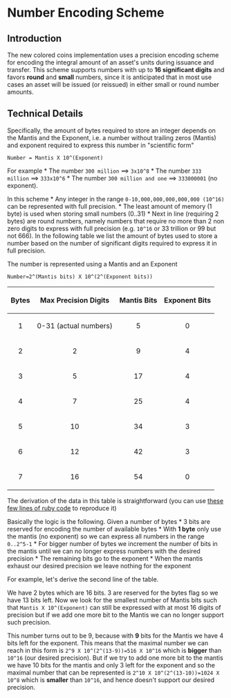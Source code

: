 = Number Encoding Scheme =

== Introduction ==

The new colored coins implementation uses a precision encoding scheme for encoding the integral amount of an asset's units during issuance and transfer. This scheme supports numbers with up to '''16 significant digits''' and favors '''round''' and '''small''' numbers, since it is anticipated that in most use cases an asset will be issued (or reissued) in either small or round number amounts.

== Technical Details ==

Specifically, the amount of bytes required to store an integer depends on the Mantis and the Exponent, i.e. a number without trailing zeros (Mantis) and exponent required to express this number in &quot;scientific form&quot;

<pre>Number = Mantis X 10^(Exponent)</pre>
For example * The number <code>300 million</code> ==&gt; <code>3x10^8</code> * The number <code>333 million</code> ==&gt; <code>333x10^6</code> * The number <code>300 million and one</code> ==&gt; <code>333000001</code> (no exponent).

In this scheme * Any integer in the range <code>0-10,000,000,000,000,000 (10^16)</code> can be represented with full precision. * The least amount of memory (1 byte) is used when storing small numbers (0..31) * Next in line (requiring 2 bytes) are round numbers, namely numbers that require no more than 2 non zero digits to express with full precision (e.g. <code>10^16</code> or 33 trillion or 99 but not 666). In the following table we list the amount of bytes used to store a number based on the number of significant digits required to express it in full precision.

The number is represented using a Mantis and an Exponent

<pre>Number=2^(Mantis bits) X 10^(2^(Exponent bits))</pre>
{|
!align="center"|Bytes
!align="center"|Max Precision Digits
!align="center"|Mantis Bits
!align="center"|Exponent Bits
|-
|align="center"|1
|align="center"|0-31 (actual numbers)
|align="center"|5
|align="center"|0
|-
|align="center"|2
|align="center"|2
|align="center"|9
|align="center"|4
|-
|align="center"|3
|align="center"|5
|align="center"|17
|align="center"|4
|-
|align="center"|4
|align="center"|7
|align="center"|25
|align="center"|4
|-
|align="center"|5
|align="center"|10
|align="center"|34
|align="center"|3
|-
|align="center"|6
|align="center"|12
|align="center"|42
|align="center"|3
|-
|align="center"|7
|align="center"|16
|align="center"|54
|align="center"|0
|}

The derivation of the data in this table is straightforward (you can use [https://gist.github.com/assafshomer/88053ae92db4446f23a1 these few lines of ruby code] to reproduce it)

Basically the logic is the following. Given a number of bytes * 3 bits are reserved for encoding the number of available bytes * With '''1 byte''' only use the mantis (no exponent) so we can express all numbers in the range <code>0..2^5-1</code> * For bigger number of bytes we increment the number of bits in the mantis until we can no longer express numbers with the desired precision * The remaining bits go to the exponent * When the mantis exhaust our desired precision we leave nothing for the exponent

For example, let's derive the second line of the table.

We have 2 bytes which are 16 bits. 3 are reserved for the bytes flag so we have 13 bits left. Now we look for the smallest number of Mantis bits such that <code>Mantis X 10^(Exponent)</code> can still be expressed with at most 16 digits of precision but if we add one more bit to the Mantis we can no longer support such precision.

This number turns out to be 9, because with '''9''' bits for the Mantis we have 4 bits left for the exponent. This means that the maximal number we can reach in this form is <code>2^9 X 10^(2^(13-9))=516 X 10^16</code> which is '''bigger''' than <code>10^16</code> (our desired precision). But if we try to add one more bit to the mantis we have 10 bits for the mantis and only 3 left for the exponent and so the maximal number that can be represented is <code>2^10 X 10^(2^(13-10))=1024 X 10^8</code> which is '''smaller''' than <code>10^16</code>, and hence doesn't support our desired precision.

